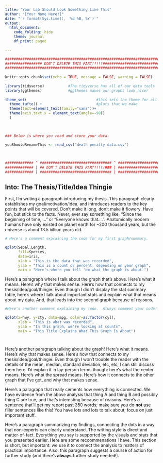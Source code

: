 ```yaml
---
title: "Your Lab Should Look Something Like This"
author: "[Your Name Here!]"
date: "`r format(Sys.time(), '%d %B, %Y')`"
output: 
  html_document:
    code_folding: hide
    theme: journal
    df_print: paged
  
---
```


```r
###########################################################################
################# DON'T DELETE THIS PART!!!!!##############################
###########################################################################
                                                                          #
knitr::opts_chunk$set(echo = TRUE, message = FALSE, warning = FALSE)      #
                                                                          #
library(tidyverse)           #The tidyverse has all of our data tools     #
library(ggthemes)            #ggthemes makes our graphs look nicer        #
                                                                          # 
theme_set(                                #this sets the theme for all    #
  theme_tufte() +                         #plots that we make             #
  theme(text=element_text(family="sans"))+                                #
  theme(axis.text.x = element_text(angle=-90))                            #
  )                                                                       #
                                                                          #
                                                                          #
                                                                          #
### Below is where you read and store your data.                          #
                                                                          #
youShouldRenameThis <- read_csv("death penalty data.csv")
                                                                          #
                                                                          #
                                                                          #
############# ^ ################################# ^ #######################
############# | ## DON'T DELETE THIS PART!!!!!### | #######################
############# | ################################# | #######################
```

## Into: The Thesis/Title/Idea Thingie

First, I'm writing a paragraph introducing my thesis.  This paragraph clearly establishes my goal/motivation/idea, and introduces readers to the key points that will be covered.  Don't make it long, don't make it flowery.  Have fun, but stick to the facts.  Never, ever say something like, "Since the beginning of time, ..." or "Everyone knows that....".  Anatomically modern humans have only existed on planet earth for ~200 thousand years, but the universe is about 13.5 billion years old.

```r

# Here's a comment explaining the code for my first graph/summary.

qplot(Sepal.Length, 
      fill=Species, 
      data=iris,
      xlab = "This is the data that was recorded",
      ylab = "This is a count or percent, depending on your graph",
      main = "Here's where you tell 'em what the graph is about.")


```

Here's a paragraph where I talk about the graph that's above.  Here's what it means.  Here's why that makes sense.  Here's how that connects to my thesis/idea/goal/thingie.  Even though I didn't display the stat summary table, here's where I talk about important stats and explain what that means about my data.  And, that leads into the second graph because of reasons.

```r
#Here's another comment explaining my code.  Always comment your code!

qplot(x=hwy, y=cty, data=mpg, color=as.factor(cyl),
      xlab = "This is what was recorded",
      ylab = "In this graph, we're looking at counts",
      main = "This Title Explains What This Graph Is About")




```

Here's another paragraph talking about the graph!  Here's what it means.  Here's why that makes sense.  Here's how that connects to my thesis/idea/goal/thingie.  Even though I won't trouble the reader with the details of the mean, median, standard deviation, etc, etc, I can still discuss them here.  I'd explain it in lay-person terms though:  here's what the center means.  Here's what the spread means.   Here's how it connects to the other graph that I've got, and why that makes sense.

Here's a paragraph that really cements how everything is connected.  We have evidence from the above analysis that thing A and thing B and possibly thing C are true, and that's interesting because of reasons. Here's a sentence that'll get my report past 350 words; make sure you do **not** use filler sentences like this!  You have lots and lots to talk about; focus on just important stuff.

Here's a paragraph summarizing my findings, connecting the dots in a way that non-experts can clearly understand.  The writing style is direct and matter-of-fact.  Everything you say is supported by the visuals and stats that you presented earlier.  Here are some reccommenations I have.  This section is short, but important:  we use it to connect the analysis to matters of practical importance.  Also, this paragraph suggests a course of action for further study (and there's **always** further study needed!).

